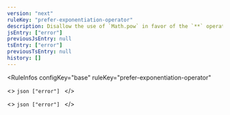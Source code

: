 ```yaml
---
version: "next"
ruleKey: "prefer-exponentiation-operator"
description: Disallow the use of `Math.pow` in favor of the `**` operator
jsEntry: ["error"]
previousJsEntry: null
tsEntry: ["error"]
previousTsEntry: null
history: []
---
```


<RuleInfos 
  configKey="base" 
  ruleKey="prefer-exponentiation-operator" 
>
  <>
    ```json
    ["error"]
    ```
  </>

  <>
    ```json
    ["error"]
    ```
  </>
</RuleInfos>

